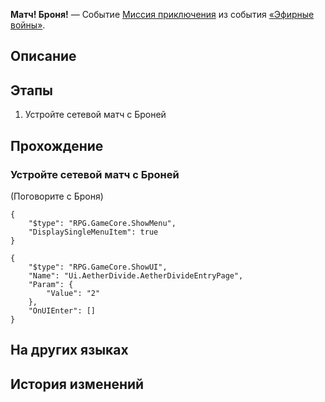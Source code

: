 {{Дополнить|Диалоги.}}
{{Миссия Инфобокс
|id              = 8014136
|Название        = 
|Изображение     = Миссия Освоения Матч! Броня!.png
|Тип             = Миссия приключения
|События         = «Эфирные войны»
|Глава           = 
|Условия         = 
* Завершена [[Миссия приключения]] ''[[Матч! Арлан!]]''
* Завершена [[Миссия приключения]] ''[[Матч! Аста!]]''
* Завершена [[Миссия приключения]] ''[[Матч! Дитин!]]''
* Завершена [[Миссия приключения]] ''[[Матч! Яньцин!]]''
|Персонажи       = Броня; Первопроходец
|СтартЛокация    = Административный район
|Мир             = Ярило-VI
|Локации         = Административный район
|Предыдущая      = Матч! Яньцин!
|Следующая       = 
|Награды         = 
}}
'''Матч! Броня!''' — Событие [[Миссия приключения]] из события [[«Эфирные войны»]].

==Описание==
{{Описание|<!--официальное описание из Перекрёстка судеб-->}}

==Этапы==
# Устройте сетевой матч с Броней

==Прохождение==
{{Дополнить}}

===Устройте сетевой матч с Броней===
{{Описание миссии|локация=Административный район|Основная игровая механика «Эфирных войн» - матчи. Бросьте вызов разным игрокам и покажите свою истинную силу!}}
{{Диалог Начало}}

;(Поговорите с Броня)
<!--Unknown TalkSentence: 814109900-->
<pre>{
	"$type": "RPG.GameCore.ShowMenu",
	"DisplaySingleMenuItem": true
}</pre>
<!--Unknown TalkSentence: 814109951-->
<pre>{
	"$type": "RPG.GameCore.ShowUI",
	"Name": "Ui.AetherDivide.AetherDivideEntryPage",
	"Param": {
		"Value": "2"
	},
	"OnUIEnter": []
}</pre>
{{Диалог Конец}}

==На других языках==
{{На других языках
|en   = Hyperlink Match, Bronya!
|zhs  = 超链接对决！布洛妮娅
|zht  = 超連結對決！布洛妮婭
|ja   = ハイパーリンクバトル！ブローニャ
|ko   = 하이퍼링크 대결! 브로냐
|es   = Enfrentamiento de hipervínculos: Bronya
|fr   = Combat hyperlink&nbsp;: Bronya&nbsp;!
|ru   = Матч! Броня!
|th   = ประลองไฮเปอร์ลิงก์กับ Bronya!
|vi   = Quyết Đấu Siêu Liên Kết! Bronya
|de   = Hyperlinkmatch, Bronya!
|id   = Duel Hyperlink, Bronya!
|pt   = Batalha de Hyperlink, Bronya!
}}

==История изменений==
{{История изменений|2.7}}
